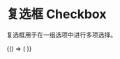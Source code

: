 
# 复选框 Checkbox

复选框用于在一组选项中进行多项选择。

<BrowserOnly>
  {() => (<ThemeProvider>
    <Grid xGap={16} cols={2} style={{
      alignItems: 'flex-start'
    }}>
      <Grid yGap={16} cols={1}>
        <CodeBlock title="基础"
                   code={String(BasicCode)}>
          <Basic />
        </CodeBlock>
        <CodeBlock title="复选组"
                   code={String(GroupCode)}>
          <Group />
        </CodeBlock>
        <CodeBlock title="部分选中"
                   code={String(PartiallySelectedCode)}>
          <PartiallySelected />
        </CodeBlock>
      </Grid>
      <Grid yGap={16} cols={1}>
        <CodeBlock title="禁用"
                   code={String(DisabledCode)}>
          <Disabled />
        </CodeBlock>
        <CodeBlock title="尺寸"
                   code={String(SizeCode)}>
          <Size />
        </CodeBlock>
      </Grid>
    </Grid>
  </ThemeProvider>)}
</BrowserOnly>